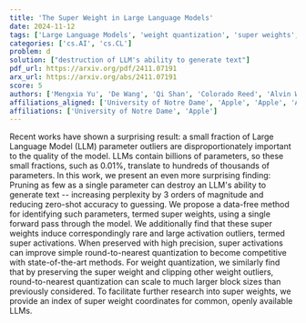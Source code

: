 ```yaml
---
title: 'The Super Weight in Large Language Models'
date: 2024-11-12
tags: ['Large Language Models', 'weight quantization', 'super weights', 'round-to-nearest quantization', 'pruning', 'zero-shot accuracy', 'parameter outliers', 'data-free method', 'super activations', 'text generation', 'perplexity']
categories: ['cs.AI', 'cs.CL']
problem: d
solution: ["destruction of LLM's ability to generate text"]
pdf_url: https://arxiv.org/pdf/2411.07191
arx_url: https://arxiv.org/abs/2411.07191
score: 5
authors: ['Mengxia Yu', 'De Wang', 'Qi Shan', 'Colorado Reed', 'Alvin Wan']
affiliations_aligned: ['University of Notre Dame', 'Apple', 'Apple', 'Apple', 'Apple']
affiliations: ['University of Notre Dame', 'Apple']
---
```



Recent works have shown a surprising result: a small fraction of Large Language Model (LLM) parameter outliers are disproportionately important to the quality of the model. LLMs contain billions of parameters, so these small fractions, such as 0.01%, translate to hundreds of thousands of parameters. In this work, we present an even more surprising finding: Pruning as few as a single parameter can destroy an LLM's ability to generate text -- increasing perplexity by 3 orders of magnitude and reducing zero-shot accuracy to guessing. We propose a data-free method for identifying such parameters, termed super weights, using a single forward pass through the model. We additionally find that these super weights induce correspondingly rare and large activation outliers, termed super activations. When preserved with high precision, super activations can improve simple round-to-nearest quantization to become competitive with state-of-the-art methods. For weight quantization, we similarly find that by preserving the super weight and clipping other weight outliers, round-to-nearest quantization can scale to much larger block sizes than previously considered. To facilitate further research into super weights, we provide an index of super weight coordinates for common, openly available LLMs.